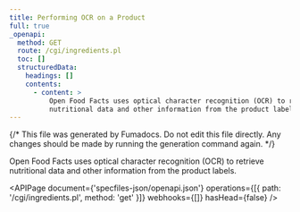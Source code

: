 ```yaml
---
title: Performing OCR on a Product
full: true
_openapi:
  method: GET
  route: /cgi/ingredients.pl
  toc: []
  structuredData:
    headings: []
    contents:
      - content: >
          Open Food Facts uses optical character recognition (OCR) to retrieve
          nutritional data and other information from the product labels.
---
```


{/* This file was generated by Fumadocs. Do not edit this file directly. Any changes should be made by running the generation command again. */}

Open Food Facts uses optical character recognition (OCR) to retrieve nutritional data and other information from the product labels.

<APIPage
  document={'specfiles-json/openapi.json'}
  operations={[{ path: '/cgi/ingredients.pl', method: 'get' }]}
  webhooks={[]}
  hasHead={false}
/>
